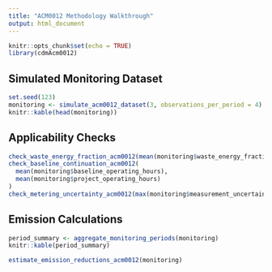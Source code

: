 ```yaml
---
title: "ACM0012 Methodology Walkthrough"
output: html_document
---
```


```r
knitr::opts_chunk$set(echo = TRUE)
library(cdmAcm0012)
```

## Simulated Monitoring Dataset

```r
set.seed(123)
monitoring <- simulate_acm0012_dataset(3, observations_per_period = 4)
knitr::kable(head(monitoring))
```

## Applicability Checks

```r
check_waste_energy_fraction_acm0012(mean(monitoring$waste_energy_fraction))
check_baseline_continuation_acm0012(
  mean(monitoring$baseline_operating_hours),
  mean(monitoring$project_operating_hours)
)
check_metering_uncertainty_acm0012(max(monitoring$measurement_uncertainty))
```

## Emission Calculations

```r
period_summary <- aggregate_monitoring_periods(monitoring)
knitr::kable(period_summary)

estimate_emission_reductions_acm0012(monitoring)
```
